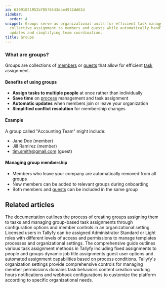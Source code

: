 ```yaml
---
id: 63091021952b705f6543dae4932dd62d
sidebar:
  order: 4
snippet: Groups serve as organizational units for efficient task management by allowing
  collective assignment to members and guests while automatically handling membership
  updates and simplifying team coordination.
title: Groups
---
```


### What are groups?

Groups are collections of [members](/products/pro/documenting/members/) or [guests](/products/pro/documenting/guests/) that allow for efficient [task](/products/pro/tracking-and-tasks/tasks/) assignment.

#### Benefits of using groups

- **Assign tasks to multiple people** at once rather than individually
- **Save time** on [process](/products/pro/tracking-and-tasks/processes/) management and task assignment 
- **Automatic updates** when members join or leave your organization
- **Simplified conflict resolution** for membership changes

#### Example

A group called "Accounting Team" might include:
- Jane Doe (member)
- Jill Ramirez (member)
- tim.smith@gmail.com (guest)

#### Managing group membership

- Members who leave your company are automatically removed from all groups
- New members can be added to relevant groups during onboarding
- Both members and [guests](/products/pro/documenting/guests/) can be included in the same group


<PageTree />


## Related articles
<CardGrid>
<LinkTitleCard header="<b>Groups > Create and assign groups</b>" href="/products/pro/documenting/groups/how-to-manage-groups-and-assign-tasks-in-tallyfy/" > The documentation outlines the process of creating groups assigning them to tasks and managing group-based task assignments through configuration options and member controls in an organizational setting. </LinkTitleCard>
<LinkTitleCard header="<b>Documenting > Members</b>" href="/products/pro/documenting/members/" > Licensed users in Tallyfy can be assigned Administrator Standard or Light roles with different levels of access and permissions to manage templates processes and organizational settings. </LinkTitleCard>
<LinkTitleCard header="<b>Edit Templates > Understanding assignment types</b>" href="/products/pro/documenting/templates/edit-templates/understanding-assignment-types/" > The comprehensive guide outlines various task assignment methods in Tallyfy including fixed assignments to people and groups dynamic job title assignments guest user options and automated assignment capabilities based on process conditions. </LinkTitleCard>
<LinkTitleCard header="<b>Org Settings > Organization customization settings</b>" href="/products/pro/settings/org-settings/organization-customization-settings/" > Tallyfy's organization settings provide comprehensive controls for managing member permissions domains task behaviors content creation working hours notifications and webhook configurations to customize the platform according to specific organizational needs. </LinkTitleCard>
</CardGrid>